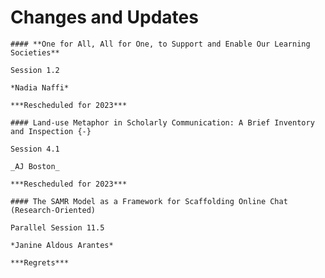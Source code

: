 # Changes and Updates {-}

```block

#### **One for All, All for One, to Support and Enable Our Learning  Societies** 

Session 1.2

*Nadia Naffi*

***Rescheduled for 2023***

```

```block

#### Land-use Metaphor in Scholarly Communication: A Brief Inventory and Inspection {-}

Session 4.1

_AJ Boston_

***Rescheduled for 2023***
```

```block
#### The SAMR Model as a Framework for Scaffolding Online Chat (Research-Oriented)

Parallel Session 11.5

*Janine Aldous Arantes*

***Regrets***
```
